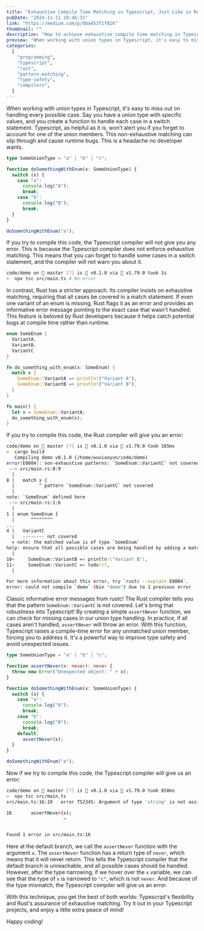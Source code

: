 ```yaml
---
title: "Exhaustive Compile Time Matching in Typescript, Just Like in Rust"
pubDate: "2024-11-11 10:46:31"
link: "https://medium.com/p/0ba453f1f816"
thumbnail: ""
description: "How to achieve exhaustive compile time matching in Typescript, just like in Rust."
preview: "When working with union types in Typescript, it's easy to miss out on handling every possible case. "
categories:
  [
    "programming",
    "typescript",
    "rust",
    "pattern-matching",
    "type-safety",
    "compilers",
  ]
---
```


When working with union types in Typescript, it's easy to miss out on handling every possible case. Say you have a union type with specific values, and you create a function to handle each case in a switch statement. Typescript, as helpful as it is, won’t alert you if you forget to account for one of the union members. This non-exhaustive matching can slip through and cause runtime bugs. This is a headache no developer wants.

```typescript
type SomeUnionType = "a" | "b" | "c";

function doSomethingWithEnum(x: SomeUnionType) {
  switch (x) {
    case "a":
      console.log("A");
      break;
    case "b":
      console.log("B");
      break;
  }
}

doSomethingWithEnum("a");
```

If you try to compile this code, the Typescript compiler will not give you any error. This is because the Typescript compiler does not enforce exhaustive matching. This means that you can forget to handle some cases in a switch statement, and the compiler will not warn you about it.

```bash
code/demo on  master [?] is 󰏗 v0.1.0 via 🦀 v1.79.0 took 1s
>  npx tsc src/main.ts # No error
```

In contrast, Rust has a stricter approach. Its compiler insists on exhaustive matching, requiring that all cases be covered in a match statement. If even one variant of an enum is missing, Rust flags it as an error and provides an informative error message pointing to the exact case that wasn't handled. This feature is beloved by Rust developers because it helps catch potential bugs at compile time rather than runtime.

```rust
enum SomeEnum {
  VariantA,
  VariantB,
  VariantC
}

fn do_something_with_enum(x: SomeEnum) {
  match x {
    SomeEnum::VariantA => println!("Variant A"),
    SomeEnum::VariantB => println!("Variant B"),
  }
}

fn main() {
  let x = SomeEnum::VariantA;
  do_something_with_enum(x);
}
```

If you try to compile this code, the Rust compiler will give you an error:

```bash
code/demo on  master [?] is 󰏗 v0.1.0 via 🦀 v1.79.0 took 165ms
>  cargo build
   Compiling demo v0.1.0 (/home/wuxiaoyun/code/demo)
error[E0004]: non-exhaustive patterns: `SomeEnum::VariantC` not covered
 --> src/main.rs:8:9
  |
8 |   match x {
  |         ^ pattern `SomeEnum::VariantC` not covered
  |
note: `SomeEnum` defined here
 --> src/main.rs:1:6
  |
1 | enum SomeEnum {
  |      ^^^^^^^^
...
4 |   VariantC
  |   -------- not covered
  = note: the matched value is of type `SomeEnum`
help: ensure that all possible cases are being handled by adding a match arm with a wildcard pattern or an explicit pattern as shown
  |
10~     SomeEnum::VariantB => println!("Variant B"),
11~     SomeEnum::VariantC => todo!(),
  |

For more information about this error, try `rustc --explain E0004`.
error: could not compile `demo` (bin "demo") due to 1 previous error
```

Classic informative error messages from rustc! The Rust compiler tells you that the pattern `SomeEnum::VariantC` is not covered. Let's bring that robustness into Typescript! By creating a simple `assertNever` function, we can check for missing cases in our union type handling. In practice, if all cases aren't handled, `assertNever` will throw an error. With this function, Typescript raises a compile-time error for any unmatched union member, forcing you to address it. It's a powerful way to improve type safety and avoid unexpected issues.

```typescript
type SomeUnionType = "a" | "b" | "c";

function assertNever(x: never): never {
  throw new Error("Unexpected object: " + x);
}

function doSomethingWithEnum(x: SomeUnionType) {
  switch (x) {
    case "a":
      console.log("A");
      break;
    case "b":
      console.log("B");
      break;
    default:
      assertNever(x);
  }
}

doSomethingWithEnum("a");
```

Now if we try to compile this code, the Typescript compiler will give us an error:

```bash
code/demo on  master [?] is 󰏗 v0.1.0 via 🦀 v1.79.0 took 858ms
>  npx tsc src/main.ts
src/main.ts:16:19 - error TS2345: Argument of type 'string' is not assignable to parameter of type 'never'.

16       assertNever(x);
                     ~


Found 1 error in src/main.ts:16
```

Here at the default branch, we call the `assertNever` function with the argument `x`. The `assertNever` function has a return type of `never`, which means that it will never return. This tells the Typescript compiler that the default branch is unreachable, and all possible cases should be handled. However, after the type narrowing, if we hover over the `x` variable, we can see that the type of `x` is narrowed to `"c"`, which is not `never`. And because of the type mismatch, the Typescript compiler will give us an error.

With this technique, you get the best of both worlds: Typescript's flexibility and Rust's assurance of exhaustive matching. Try it out in your Typescript projects, and enjoy a little extra peace of mind!

Happy coding!
